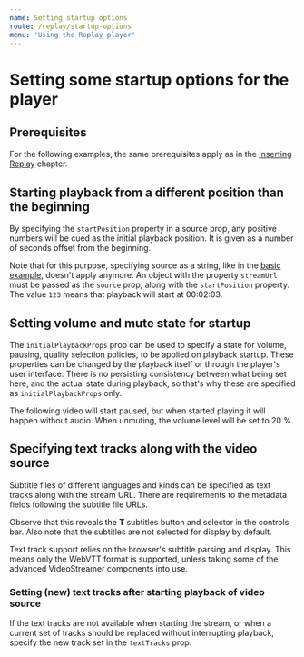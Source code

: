 ```yaml
---
name: Setting startup options
route: /replay/startup-options
menu: 'Using the Replay player'
---
```



# Setting some startup options for the player

## Prerequisites

For the following examples, the same prerequisites apply as in the [Inserting Replay](/replay/insert#prerequisites) chapter.

## Starting playback from a different position than the beginning

By specifying the `startPosition` property in a source prop, any positive numbers will be cued as the initial playback position. It is given as a number of seconds offset from the beginning.

Note that for this purpose, specifying source as a string, like in the [basic example](/replay/insert#inserting-the-player-with-a-progressive-video-source), doesn't apply anymore. An object with the property `streamUrl` must be passed as the `source` prop, along with the `startPosition` property. The value `123` means that playback will start at 00:02:03.

<Playground>
  <Replay
    source={{ 
      streamUrl: 'https://commondatastorage.googleapis.com/gtv-videos-bucket/sample/BigBuckBunny.mp4',
      startPosition: 123
    }}
    initialPlaybackProps={{ isPaused: true }}
  />
</Playground>

## Setting volume and mute state for startup

The `initialPlaybackProps` prop can be used to specify a state for volume, pausing, quality selection policies, to be applied on playback startup. These properties can be changed by the playback itself or through the player's user interface. There is no persisting consistency between what being set here, and the actual state during playback, so that's why these are specified as `initialPlaybackProps` only.

The following video will start paused, but when started playing it will happen without audio. When unmuting, the volume level will be set to 20 %.

<Playground>
  <Replay
    source="http://commondatastorage.googleapis.com/gtv-videos-bucket/sample/BigBuckBunny.mp4"
    initialPlaybackProps={{ isPaused: true, isMuted: true, volume: 0.2 }}
  />
</Playground>

## Specifying text tracks along with the video source

Subtitle files of different languages and kinds can be specified as text tracks along with the stream URL. There are requirements to the metadata fields following the subtitle file URLs.

<Playground>
  <Replay
    source={{ 
      streamUrl: 'http://commondatastorage.googleapis.com/gtv-videos-bucket/sample/BigBuckBunny.mp4',
      textTracks: [{
        src: '/public/subtitles/en.vtt',
        kind: 'subtitles',
        language: 'en',
        label: 'English',
        contentType: 'text/vtt'
      }, {
        src: '/public/subtitles/no.vtt',
        kind: 'subtitles',
        language: 'no',
        label: 'Norwegian',
        contentType: 'text/vtt'
      }]
    }}
    initialPlaybackProps={{ isPaused: true }}
  />
</Playground>

Observe that this reveals the **T** subtitles button and selector in the controls bar. Also note that the subtitles are not selected for display by default.

Text track support relies on the browser's subtitle parsing and display. This means only the WebVTT format is supported, unless taking some of the advanced VideoStreamer components into use.

### Setting (new) text tracks after starting playback of video source

If the text tracks are not available when starting the stream, or when a current set of tracks should be replaced without interrupting playback, specify the new track set in the `textTracks` prop.

<Playground>
  <Replay
    source="http://commondatastorage.googleapis.com/gtv-videos-bucket/sample/BigBuckBunny.mp4"
    initialPlaybackProps={{ isPaused: true }}
    textTracks={[{
      src: '/public/subtitles/en.vtt',
      kind: 'subtitles',
      language: 'en',
      label: 'English',
      contentType: 'text/vtt'
    }, {
      src: '/public/subtitles/no.vtt',
      kind: 'subtitles',
      language: 'no',
      label: 'Norwegian',
      contentType: 'text/vtt'
    }]}
  />
</Playground>
